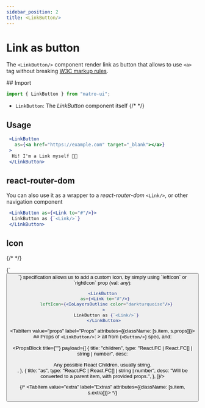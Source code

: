```yaml
---
sidebar_position: 2
title: <LinkButton/>
---
```



# Link as button

The `<LinkButton/>` component render link as button that allows to use `<a>` tag without breaking <a href="https://html.spec.whatwg.org/multipage/text-level-semantics.html#the-a-element" target="_blank">W3C markup rules</a>.

<Sources 
  git="https://github.com/matro-ui/matro-ui/tree/main/src/navigation/LinkButton"
  npmjs="https://www.npmjs.com/package/matro-ui" 
  name="LinkButton"
/>


<div className={s.tabs}>
<Tabs className={s.parent}>
  <TabItem value="usage" label="Usage" attributes={{className: [s.item, s.usage]}}>
## Import 

```jsx
import { LinkButton } from "matro-ui";
```
- `LinkButton`: The <I>LinkButton</I> component itself
{/*  */}

 ## Usage

 ```jsx live 
  <LinkButton 
    as={<a href="https://example.com" target="_blank"></a>}
  >
   Hi! I'm a Link myself 👋🏾
  </LinkButton>
```

 ## react-router-dom

 You can also use it as a wrapper to a <I>react-router-dom</I> `<Link/>`, or other navigation component

 ```jsx live 
  <LinkButton as={<Link to="#"/>}>
   LinkButton as {`<Link/>`}
  </LinkButton>
```

 ## Icon
{/*  */}
<Link to="/docs/compontents/other/button">{`<Button/>`} specification</Link> allows us to add a custom Icon, by simply using `leftIcon` or `rightIcon` prop (val: <I>any</I>):

 ```jsx live 
  <LinkButton 
    as={<Link to="#"/>} 
    leftIcon={<IoLayersOutline color="darkturquoise"/>}
  >
    LinkButton as {`<Link/>`}
  </LinkButton>
```


  </TabItem>


  <TabItem value="props" label="Props" attributes={{className: [s.item, s.props]}}>
    ## Props of `<LinkButton/>`:
    > all from <Link to="/docs/compontents/other/button">{`<Button/>`} spec</Link>, and:
    <br/>
    <br/>
    <PropsBlock title={""} payload={[
    {
      title: "children",
      type: "React.FC | React.FC[] | string | number",
      desc: <div>Any possible React Children, usually string.</div>,
    },
    {
      title: "as",
      type: "React.FC | React.FC[] | string | number",
      desc: "Will be converted to a parent item, with provided props.",
    },
    ]}/>

  </TabItem>



  {/* <TabItem value="extra" label="Extras" attributes={{className: [s.item, s.extra]}}>
  </TabItem> */}



</Tabs>
</div>

